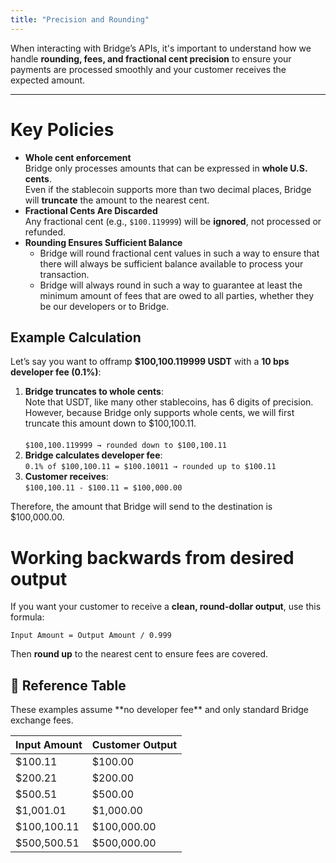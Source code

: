```yaml
---
title: "Precision and Rounding"
---
```


When interacting with Bridge’s APIs, it's important to understand how we handle **rounding, fees, and fractional cent precision** to ensure your payments are processed smoothly and your customer receives the expected amount.

---

# Key Policies

- **Whole cent enforcement**\
  Bridge only processes amounts that can be expressed in **whole U.S. cents**.\
  Even if the stablecoin supports more than two decimal places, Bridge will **truncate** the amount to the nearest cent.
- **Fractional Cents Are Discarded**\
  Any fractional cent (e.g., `$100.119999`) will be **ignored**, not processed or refunded.
- **Rounding Ensures Sufficient Balance**
  - Bridge will round fractional cent values in such a way to ensure that there will always be sufficient balance available to process your transaction.
  - Bridge will always round in such a way to guarantee at least the minimum amount of fees that are owed to all parties, whether they be our developers or to Bridge.

## Example Calculation

Let’s say you want to offramp **\$100,100.119999 USDT** with a **10 bps developer fee (0.1%)**:

1. **Bridge truncates to whole cents**:\
   Note that USDT, like many other stablecoins, has 6 digits of precision. However, because Bridge only supports whole cents, we will first truncate this amount down to \$100,100.11.\
   \
   `$100,100.119999 → rounded down to $100,100.11`
2. **Bridge calculates developer fee**:\
   `0.1% of $100,100.11 = $100.10011 → rounded up to $100.11`
3. **Customer receives**:\
   `$100,100.11 - $100.11 = $100,000.00`

Therefore, the amount that Bridge will send to the destination is \$100,000.00.

# Working backwards from desired output

If you want your customer to receive a **clean, round-dollar output**, use this formula:

`Input Amount = Output Amount / 0.999 `

Then **round up** to the nearest cent to ensure fees are covered.

## 📐 Reference Table

<Note>
  These examples assume **no developer fee** and only standard Bridge exchange fees.
</Note>

| **Input Amount** | **Customer Output** |
| :--------------- | :------------------ |
| \$100.11         | \$100.00            |
| \$200.21         | \$200.00            |
| \$500.51         | \$500.00            |
| \$1,001.01       | \$1,000.00          |
| \$100,100.11     | \$100,000.00        |
| \$500,500.51     | \$500,000.00        |